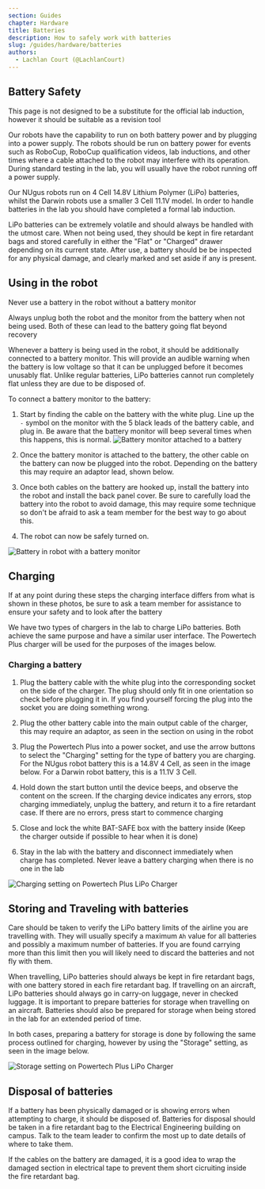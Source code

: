 ```yaml
---
section: Guides
chapter: Hardware
title: Batteries
description: How to safely work with batteries
slug: /guides/hardware/batteries
authors:
  - Lachlan Court (@LachlanCourt)
---
```


## Battery Safety

<Alert>This page is not designed to be a substitute for the official lab induction, however it should be suitable as a revision tool</Alert>

Our robots have the capability to run on both battery power and by plugging into a power supply. The robots should be run on battery power for events such as
RoboCup, RoboCup qualification videos, lab inductions, and other times where a cable attached to the robot may interfere with its operation. During standard testing in
the lab, you will usually have the robot running off a power supply.

Our NUgus robots run on 4 Cell 14.8V Lithium Polymer (LiPo) batteries, whilst the Darwin robots use a smaller 3 Cell 11.1V model. In order to handle batteries in the
lab you should have completed a formal lab induction.

LiPo batteries can be extremely volatile and should always be handled with the utmost care. When not being used, they should be kept in fire retardant bags and stored
carefully in either the "Flat" or "Charged" drawer depending on its current state.
After use, a battery should be be inspected for any physical damage, and clearly marked and set aside if any is present.

## Using in the robot

<Alert type="warning">Never use a battery in the robot without a battery monitor</Alert>

<Alert type="warning">Always unplug both the robot and the monitor from the battery when not being used. Both of these can lead to the battery going flat beyond
recovery</Alert>

Whenever a battery is being used in the robot, it should be additionally connected to a battery monitor. This will provide an audible warning when the battery is low
voltage so that it can be unplugged before it becomes unusably flat. Unlike regular batteries, LiPo batteries cannot run completely flat unless they are due to be
disposed of.

To connect a battery monitor to the battery:

1. Start by finding the cable on the battery with the white plug. Line up the `-` symbol on the monitor with the 5 black leads of the battery cable, and plug in. Be
   aware that the battery monitor will beep several times when this happens, this is normal. ![Battery monitor attached to a battery](./images/batteries/battery_monitor.jpg)

2. Once the battery monitor is attached to the battery, the other cable on the battery can now be plugged into the robot. Depending on the battery this may require an
   adaptor lead, shown below.

3. Once both cables on the battery are hooked up, install the battery into the robot and install the back panel cover. Be sure to carefully load the battery into the robot to avoid damage, this may
   require some technique so don't be afraid to ask a team member for the best way to go about this.

4. The robot can now be safely turned on.

![Battery in robot with a battery monitor](./images/batteries/battery_in_robot.jpg)

## Charging

<Alert type="warning">If at any point during these steps the charging interface differs from what is shown in these photos, be sure to ask a team member for assistance to ensure your safety and to look after the battery</Alert>

We have two types of chargers in the lab to charge LiPo batteries. Both achieve the same purpose and have a similar user interface. The Powertech Plus charger will be
used for the purposes of the images below.

### Charging a battery

1. Plug the battery cable with the white plug into the corresponding socket on the side of the charger. The plug should only fit in one orientation so check before
   plugging it in. If you find yourself forcing the plug into the socket you are doing something wrong.

2. Plug the other battery cable into the main output cable of the charger, this may require an adaptor, as seen in the section on using in the robot

3. Plug the Powertech Plus into a power socket, and use the arrow buttons to select the "Charging" setting for the type of battery you are charging. For the NUgus robot
   battery this is a 14.8V 4 Cell, as seen in the image below. For a Darwin robot battery, this is a 11.1V 3 Cell.

4. Hold down the start button until the device beeps, and observe the content on the screen. If the charging device indicates any errors, stop charging immediately,
   unplug the battery, and return it to a fire retardant case. If there are no errors, press start to commence charging

5. Close and lock the white BAT-SAFE box with the battery inside (Keep the charger outside if possible to hear when it is done)

6. Stay in the lab with the battery and disconnect immediately when charge has completed. Never leave a battery charging when there is no one in the lab

![Charging setting on Powertech Plus LiPo Charger](./images/batteries/charge.jpg)

## Storing and Traveling with batteries

<Alert>

Care should be taken to verify the LiPo battery limits of the airline you are travelling with. They will usually specify a maximum `Ah` value for all batteries and
possibly a maximum number of batteries. If you are found carrying more than this limit then you will likely need to discard the batteries and not fly with them.
</Alert>

When travelling, LiPo batteries should always be kept in fire retardant bags, with one battery stored in each fire retardant bag. If travelling on an aircraft,
LiPo batteries should always go in carry-on luggage, never in checked luggage. It is important to prepare batteries for storage when travelling on an aircraft.
Batteries should also be prepared for storage when being stored in the lab for an extended period of time.

In both cases, preparing a battery for storage is done by following the same process outlined for charging, however by using the "Storage" setting, as seen in the
image below.

![Storage setting on Powertech Plus LiPo Charger](./images/batteries/storage.jpg)

## Disposal of batteries

If a battery has been physically damaged or is showing errors when attempting to charge, it should be disposed of. Batteries for disposal should be taken in a fire
retardant bag to the Electrical Engineering building on campus. Talk to the team leader to confirm the most up to date details of where to take them.

If the cables on the battery are damaged, it is a good idea to wrap the damaged section in electrical tape to prevent them short cicruiting inside the fire retardant
bag.
